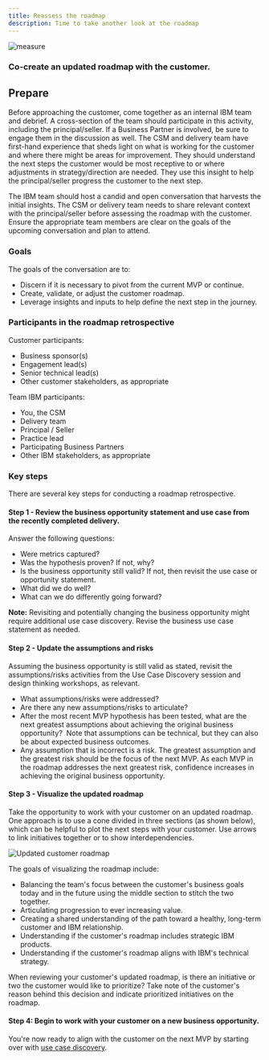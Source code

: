 ```yaml
---
title: Reassess the roadmap
description: Time to take another look at the roadmap
---
```



<Row>

<Column colMd={3} colLg={3}>

![measure](../../images/colaborate.png)

</Column>

<Column colMd={6} colLg={6}>

### Co-create an updated roadmap with the customer.

</Column>

</Row>

<Row>

<Column colMd={9} colLg={9}>

## Prepare

Before approaching the customer, come together as an internal IBM team and debrief. A cross-section of the team should participate in this activity, including the principal/seller. If a Business Partner is involved, be sure to engage them in the discussion as well.  The CSM and delivery team have first-hand experience that sheds light on what is working for the customer and where there might be areas for improvement. They should understand the next steps the customer would be most receptive to or where adjustments in strategy/direction are needed. They use this insight to help the principal/seller progress the customer to the next step.

The IBM team should host a candid and open conversation that harvests the initial insights. The CSM or delivery team needs to share relevant context with the principal/seller before assessing the roadmap with the customer. Ensure the appropriate team members are clear on the goals of the upcoming conversation and plan to attend. 

### Goals

The goals of the conversation are to:

* Discern if it is necessary to pivot from the current MVP or continue. 
* Create, validate, or adjust the customer roadmap.
* Leverage insights and inputs to help define the next step in the journey.

### Participants in the roadmap retrospective

</Column>

</Row>

<Row>

<Column colMd={6} colLg={6}>

Customer participants:

* Business sponsor(s)
* Engagement lead(s)
* Senior technical lead(s)
* Other customer stakeholders, as appropriate

</Column>

<Column colMd={6} colLg={6}>

Team IBM participants:  

* You, the CSM
* Delivery team
* Principal / Seller
* Practice lead
* Participating Business Partners
* Other IBM stakeholders, as appropriate

</Column>

</Row>

<Row>

<Column colMd={9} colLg={9}>

### Key steps

There are several key steps for conducting a roadmap retrospective.


#### Step 1 - Review the business opportunity statement and use case from the recently completed delivery.

Answer the following questions:

* Were metrics captured?
* Was the hypothesis proven? If not, why? 
* Is the business opportunity still valid? If not, then revisit the use case or opportunity statement.
* What did we do well?
* What can we do differently going forward?

**Note:**  Revisiting and potentially changing the business opportunity might require additional <Link to="/use-case-discovery" target='_blank' rel='noreferrer noopener'>use case discovery</Link>. Revise the business use case statement as needed.


#### Step 2 - Update the assumptions and risks

Assuming the business opportunity is still valid as stated, revisit the assumptions/risks activities from the Use Case Discovery session and design thinking workshops, as relevant.

* What assumptions/risks were addressed?
* Are there any new assumptions/risks to articulate?  
* After the most recent MVP hypothesis has been tested, what are the next greatest assumptions about achieving the original business opportunity?  Note that assumptions can be technical, but they can also be about expected business outcomes.
* Any assumption that is incorrect is a risk. The greatest assumption and the greatest risk should be the focus of the next MVP. As each MVP in the roadmap addresses the next greatest risk, confidence increases in achieving the original business opportunity.


#### Step 3 - Visualize the updated roadmap

Take the opportunity to work with your customer on an updated roadmap. One approach is to use a cone divided in three sections (as shown below), which can be helpful to plot the next steps with your customer. Use arrows to link initiatives together or to show interdependencies.

![Updated customer roadmap](../../images/updated-roadmap.png)

The goals of visualizing the roadmap include:

* Balancing the team's focus between the customer's business goals today and in the future using the middle section to stitch the two together.
* Articulating progression to ever increasing value.
* Creating a shared understanding of the path toward a healthy, long-term customer and IBM relationship.
* Understanding if the customer's roadmap includes strategic IBM products.
* Understanding if the customer's roadmap aligns with IBM's technical strategy.

When reviewing your customer's updated roadmap, is there an initiative or two the customer would like to prioritize? Take note of the customer's reason behind this decision and indicate prioritized initiatives on the roadmap.  

#### Step 4: Begin to work with your customer on a new business opportunity.

You're now ready to align with the customer on the next MVP by starting over with <a href="/use-case-discovery" target='_blank' rel='noreferrer noopener'>use case discovery</a>.

</Column>

</Row>
